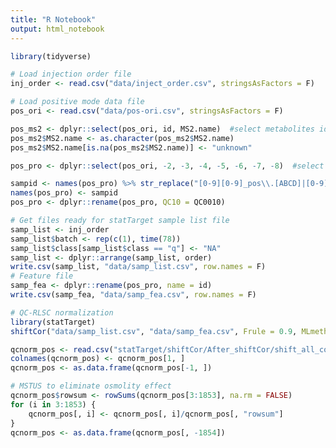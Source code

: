 ```yaml
---
title: "R Notebook"
output: html_notebook
---
```


```r
library(tidyverse)

# Load injection order file
inj_order <- read.csv("data/inject_order.csv", stringsAsFactors = F)

# Load positive mode data file
pos_ori <- read.csv("data/pos-ori.csv", stringsAsFactors = F)

pos_ms2 <- dplyr::select(pos_ori, id, MS2.name)  #select metabolites id and MS2 names
pos_ms2$MS2.name <- as.character(pos_ms2$MS2.name)
pos_ms2$MS2.name[is.na(pos_ms2$MS2.name)] <- "unknown"

pos_pro <- dplyr::select(pos_ori, -2, -3, -4, -5, -6, -7, -8)  #select feature profiles for each sample

sampid <- names(pos_pro) %>% str_replace("[0-9][0-9]_pos\\.[ABCD]|[0-9][0-9]_pos\\.QC", "")
names(pos_pro) <- sampid
pos_pro <- dplyr::rename(pos_pro, QC10 = QC0010)
```

```r
# Get files ready for statTarget sample list file
samp_list <- inj_order
samp_list$batch <- rep(c(1), time(78))
samp_list$class[samp_list$class == "q"] <- "NA"
samp_list <- dplyr::arrange(samp_list, order)
write.csv(samp_list, "data/samp_list.csv", row.names = F)
# Feature file
samp_fea <- dplyr::rename(pos_pro, name = id)
write.csv(samp_fea, "data/samp_fea.csv", row.names = F)
```

```r
# QC-RLSC normalization
library(statTarget)
shiftCor("data/samp_list.csv", "data/samp_fea.csv", Frule = 0.9, MLmethod = "QCRLSC", QCspan = 0, imputeM = "KNN")
```

```r

qcnorm_pos <- read.csv("statTarget/shiftCor/After_shiftCor/shift_all_cor.csv", header = F, stringsAsFactors = F)
colnames(qcnorm_pos) <- qcnorm_pos[1, ]
qcnorm_pos <- as.data.frame(qcnorm_pos[-1, ])

# MSTUS to eliminate osmolity effect
qcnorm_pos$rowsum <- rowSums(qcnorm_pos[3:1853], na.rm = FALSE)
for (i in 3:1853) {
    qcnorm_pos[, i] <- qcnorm_pos[, i]/qcnorm_pos[, "rowsum"]
}
qcnorm_pos <- as.data.frame(qcnorm_pos[, -1854])
```

